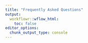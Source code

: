 ```yaml
---
title: "Frequently Asked Questions"
output:
  workflowr::wflow_html:
    toc: false
editor_options:
  chunk_output_type: console
---
```

